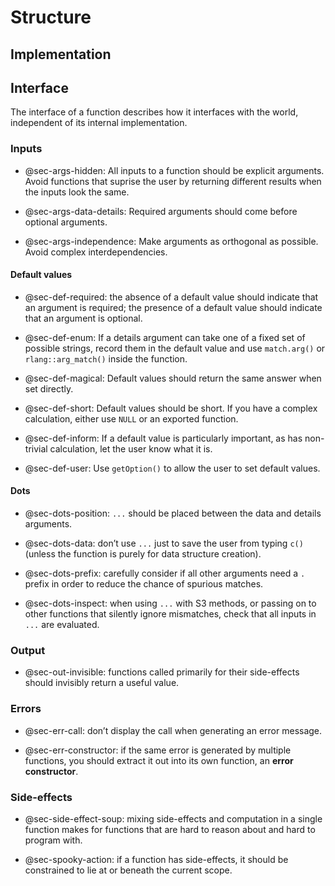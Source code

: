 # Structure

## Implementation

## Interface

The interface of a function describes how it interfaces with the world, independent of its internal implementation.

### Inputs

-   @sec-args-hidden: All inputs to a function should be explicit arguments.
    Avoid functions that suprise the user by returning different results when the inputs look the same.

-   @sec-args-data-details: Required arguments should come before optional arguments.

-   @sec-args-independence: Make arguments as orthogonal as possible.
    Avoid complex interdependencies.

#### Default values

-   @sec-def-required: the absence of a default value should indicate that an argument is required; the presence of a default value should indicate that an argument is optional.

-   @sec-def-enum: If a details argument can take one of a fixed set of possible strings, record them in the default value and use `match.arg()` or `rlang::arg_match()` inside the function.

-   @sec-def-magical: Default values should return the same answer when set directly.

-   @sec-def-short: Default values should be short.
    If you have a complex calculation, either use `NULL` or an exported function.

-   @sec-def-inform: If a default value is particularly important, as has non-trivial calculation, let the user know what it is.

-   @sec-def-user: Use `getOption()` to allow the user to set default values.

#### Dots

-   @sec-dots-position: `...` should be placed between the data and details arguments.

-   @sec-dots-data: don't use `...` just to save the user from typing `c()` (unless the function is purely for data structure creation).

-   @sec-dots-prefix: carefully consider if all other arguments need a `.` prefix in order to reduce the chance of spurious matches.

-   @sec-dots-inspect: when using `...` with S3 methods, or passing on to other functions that silently ignore mismatches, check that all inputs in `...` are evaluated.

### Output

-   @sec-out-invisible: functions called primarily for their side-effects should invisibly return a useful value.

### Errors

-   @sec-err-call: don't display the call when generating an error message.

-   @sec-err-constructor: if the same error is generated by multiple functions, you should extract it out into its own function, an **error constructor**.

### Side-effects

-   @sec-side-effect-soup: mixing side-effects and computation in a single function makes for functions that are hard to reason about and hard to program with.

-   @sec-spooky-action: if a function has side-effects, it should be constrained to lie at or beneath the current scope.
